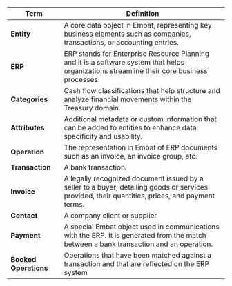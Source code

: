 
| **Term**            | **Definition** |
|---------------------|---------------|
| **Entity**         | A core data object in Embat, representing key business elements such as companies, transactions, or accounting entries. |
| **ERP**            | ERP stands for Enterprise Resource Planning and it is a software system that helps organizations streamline their core business processes |
| **Categories** | Cash flow classifications that help structure and analyze financial movements within the Treasury domain. |
| **Attributes**     | Additional metadata or custom information that can be added to entities to enhance data specificity and usability. |
| **Operation**      | The representation in Embat of ERP documents such as an invoice, an invoice group, etc. |
| **Transaction**    | A bank transaction. |
| **Invoice**        | A legally recognized document issued by a seller to a buyer, detailing goods or services provided, their quantities, prices, and payment terms. |
| **Contact**        | A company client or supplier |
| **Payment** | A special Embat object used in communications with the ERP. It is generated from the match between a bank transaction and an operation. |
| **Booked Operations** | Operations that have been matched against a transaction and that are reflected on the ERP system |
